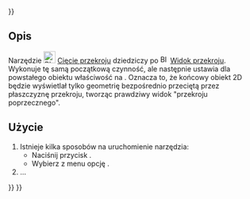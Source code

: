 <languages/>
{{UnfinishedDocu{{#translation:}}}}

{{Docnav/pl
|[[BIM_Shape2DView/pl|Widok przekroju]]
|[[BIM_TDPage/pl|Strona TechDraw]]
|[[BIM_Workbench/pl|środowisko pracy BIM]]
|IconL=BIM_Shape2DView.svg
|IconR=BIM_TDPage.svg
|IconC=Workbench_BIM.svg
}}

{{GuiCommand/pl
|Name=BIM Shape2DCut
|Name/pl=BIM: Cięcie przekroju
|MenuLocation=Annotation → Utwórz widoki 2D → Cięcie przekroju
|Workbenches=[[BIM_Workbench/pl|BIM]]
|Shortcut=
|Version=1.0
|SeeAlso=
}}

<span id="Description"></span>
==Opis==

Narzędzie [[Image:BIM_Shape2DCut.svg|24px]] [[BIM_Shape2DCut/pl|Cięcie przekroju]] dziedziczy po [[Image:BIM_Shape2DView.svg|16px]] [[BIM_Shape2DView/pl|Widok przekroju]]. Wykonuje tę samą początkową czynność, ale następnie ustawia dla powstałego obiektu właściwość {{PropertyData|Projection Mode}} na {{Value|Cutfaces}}. Oznacza to, że końcowy obiekt 2D będzie wyświetlał tylko geometrię bezpośrednio przeciętą przez płaszczyznę przekroju, tworząc prawdziwy widok "przekroju poprzecznego".

<span id="Usage"></span>
==Użycie==

# Istnieje kilka sposobów na uruchomienie narzędzia:
#* Naciśnij przycisk {{Button|[[Image:BIM_Shape2DCut.svg|16px]] [[BIM_Shape2DCut/pl| Cięcie przekroju]]}}.
#* Wybierz z menu opcję {{MenuCommand|Opisy → Utwórz widoki 2D → [[Image:BIM_Shape2DCut.svg|16px]] Cięcie przekroju}}.
# ...


{{Docnav/pl
|[[BIM_Shape2DView/pl|Widok przekroju]]
|[[BIM_TDPage/pl|Strona TechDraw]]
|[[BIM_Workbench/pl|środowisko pracy BIM]]
|IconL=BIM_Shape2DView.svg
|IconR=BIM_TDPage.svg
|IconC=Workbench_BIM.svg
}}

{{BIM_Tools_navi{{#translation:}}}}
{{Userdocnavi{{#translation:}}}}